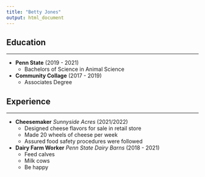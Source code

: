 ```yaml
---
title: "Betty Jones" 
output: html_document
---
```


## Education

---

* **Penn State** (2019 - 2021)
  + Bachelors of Science in Animal Science 
* **Community Collage** (2017 - 2019)
  + Associates Degree 
  
## Experience 

---

* **Cheesemaker** *Sunnyside Acres* (2021/2022) 
  + Designed cheese flavors for sale in retail store
  + Made 20 wheels of cheese per week 
  + Assured food safety procedures were followed 

* **Dairy Farm Worker** *Penn State Dairy Barns* (2018 - 2021)
  + Feed calves 
  + Milk cows
  + Be happy
  

  
